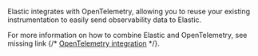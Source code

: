 
Elastic integrates with OpenTelemetry, allowing you to reuse your existing instrumentation
to easily send observability data to Elastic.

For more information on how to combine Elastic and OpenTelemetry,
see <DocBadge><DocIcon size="s" type="unlink" title="missing link"/> missing link</DocBadge> {/*  [OpenTelemetry integration](((apm-guide-ref))/open-telemetry.html) */}.